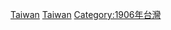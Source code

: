 {{DisestcatCountry|190|6|台灣|Taiwan}}

[[Category:1906年亞洲廢除|Taiwan]]
[[Category:1906年日本殖民帝國廢除|Taiwan]]
[[Category:1906年台灣|Category:1906年台灣]]